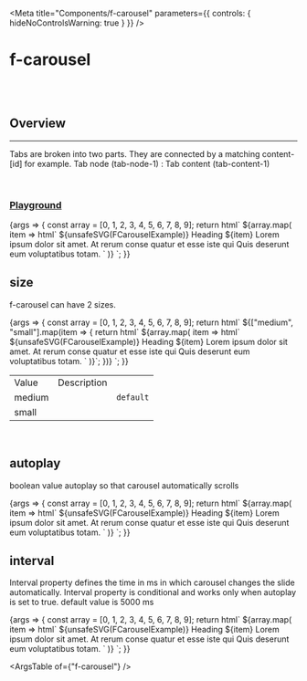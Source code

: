 
<Meta
	title="Components/f-carousel"
	parameters={{
		controls: { hideNoControlsWarning: true }
	}}
/>

# f-carousel

<br />
<br />

## Overview

<hr />

Tabs are broken into two parts. They are connected by a matching content-[id] for example. Tab node (tab-node-1) : Tab content (tab-content-1)

<br />

### [Playground](/story/components-f-tab--playground)

<Canvas>
	<Story
		name="Playground"
		parameters={{
			docs: {
				inlineStories: false,
				iframeHeight: 300
			}
		}}
		argTypes={{
			size: {
				control: "radio",
				options: ["medium", "small"]
			},
			autoplay: {
				control: "boolean"
			},
			interval: {
				control: "number"
			}
		}}
		args={{
			size: "medium",
			autoplay: false,
			interval: 5000
		}}
	>
		{args => {
			const array = [0, 1, 2, 3, 4, 5, 6, 7, 8, 9];
			return html`
				<f-div align="middle-center">
					<f-div width="50%">
						<f-carousel .size=${args.size} ?autoplay=${args.autoplay} .interval=${args.interval}>
							${array.map(
								item => html` <f-carousel-content
									><f-div
										width="100%"
										height="100%"
										align="middle-center"
										direction="column"
										gap="x-large"
									>
										${unsafeSVG(FCarouselExample)}
										<f-div direction="column" padding="x-large" gap="large" align="middle-center">
											<f-text variant="heading" weight="bold" size="medium">Heading ${item}</f-text>
											<f-div width="288px" height="hug-content">
												<f-text
													variant="para"
													weight="regular"
													size="small"
													state="secondary"
													align="center"
													>Lorem ipsum dolor sit amet. At rerum conse quatur et esse iste qui Quis
													deserunt eum voluptatibus totam.
												</f-text>
											</f-div>
										</f-div>
									</f-div></f-carousel-content
								>`
							)}</f-carousel
						></f-div
					>
				</f-div>
			`;
		}}
	</Story>
</Canvas>

<br />

## size

<f-divider></f-divider>

f-carousel can have 2 sizes.

<Canvas>
	<Story
		name="size"
		parameters={{
			docs: {
				inlineStories: false,
				iframeHeight: 300
			}
		}}
	>
		{args => {
			const array = [0, 1, 2, 3, 4, 5, 6, 7, 8, 9];
			return html`
				<f-div align="middle-center" gap="x-large">
					${["medium", "small"].map(item => {
						return html` <f-div>
							<f-carousel .size=${item}>
								${array.map(
									item => html` <f-carousel-content
										><f-div
											width="100%"
											height="100%"
											align="middle-center"
											direction="column"
											gap="x-large"
										>
											${unsafeSVG(FCarouselExample)}
											<f-div direction="column" padding="x-large" gap="large" align="middle-center">
												<f-text variant="heading" weight="bold" size="medium"
													>Heading ${item}</f-text
												>
												<f-div width="288px" height="hug-content">
													<f-text
														variant="para"
														weight="regular"
														size="small"
														state="secondary"
														align="center"
														>Lorem ipsum dolor sit amet. At rerum conse quatur et esse iste qui Quis
														deserunt eum voluptatibus totam.
													</f-text>
												</f-div>
											</f-div>
										</f-div></f-carousel-content
									>`
								)}</f-carousel
							></f-div
						>`;
					})}
				</f-div>
			`;
		}}
	</Story>
</Canvas>

<table class="custom-table">
	<tbody>
		<tr>
			<td>Value</td>
			<td>Description</td>
			<td></td>
		</tr>
		<tr>
			<td>medium</td>
			<td></td>
			<td>
				<code>default</code>
			</td>
		</tr>
		<tr>
			<td>small</td>
			<td></td>
			<td></td>
		</tr>
	</tbody>
</table>

<br />

## autoplay

<f-divider></f-divider>

boolean value autoplay so that carousel automatically scrolls

<Canvas>
	<Story
		name="autoplay"
		parameters={{
			docs: {
				inlineStories: false,
				iframeHeight: 300
			}
		}}
	>
		{args => {
			const array = [0, 1, 2, 3, 4, 5, 6, 7, 8, 9];
			return html`
				<f-div align="middle-center">
					<f-div width="50%">
						<f-carousel ?autoplay=${true}>
							${array.map(
								item => html` <f-carousel-content
									><f-div
										width="100%"
										height="100%"
										align="middle-center"
										direction="column"
										gap="x-large"
									>
										${unsafeSVG(FCarouselExample)}
										<f-div direction="column" padding="x-large" gap="large" align="middle-center">
											<f-text variant="heading" weight="bold" size="medium">Heading ${item}</f-text>
											<f-div width="288px" height="hug-content">
												<f-text
													variant="para"
													weight="regular"
													size="small"
													state="secondary"
													align="center"
													>Lorem ipsum dolor sit amet. At rerum conse quatur et esse iste qui Quis
													deserunt eum voluptatibus totam.
												</f-text>
											</f-div>
										</f-div>
									</f-div></f-carousel-content
								>`
							)}</f-carousel
						></f-div
					>
				</f-div>
			`;
		}}
	</Story>
</Canvas>

<br />

## interval

<f-divider></f-divider>

Interval property defines the time in ms in which carousel changes the slide automatically.
Interval property is conditional and works only when autoplay is set to true. default value is 5000 ms

<Canvas>
	<Story
		name="interval"
		parameters={{
			docs: {
				inlineStories: false,
				iframeHeight: 300
			}
		}}
	>
		{args => {
			const array = [0, 1, 2, 3, 4, 5, 6, 7, 8, 9];
			return html`
				<f-div align="middle-center">
					<f-div width="50%">
						<f-carousel ?autoplay=${true} .interval=${2000}>
							${array.map(
								item => html` <f-carousel-content
									><f-div
										width="100%"
										height="100%"
										align="middle-center"
										direction="column"
										gap="x-large"
									>
										${unsafeSVG(FCarouselExample)}
										<f-div direction="column" padding="x-large" gap="large" align="middle-center">
											<f-text variant="heading" weight="bold" size="medium">Heading ${item}</f-text>
											<f-div width="288px" height="hug-content">
												<f-text
													variant="para"
													weight="regular"
													size="small"
													state="secondary"
													align="center"
													>Lorem ipsum dolor sit amet. At rerum conse quatur et esse iste qui Quis
													deserunt eum voluptatibus totam.
												</f-text>
											</f-div>
										</f-div>
									</f-div></f-carousel-content
								>`
							)}</f-carousel
						></f-div
					>
				</f-div>
			`;
		}}
	</Story>
</Canvas>

<br />

<ArgsTable of={"f-carousel"} />
